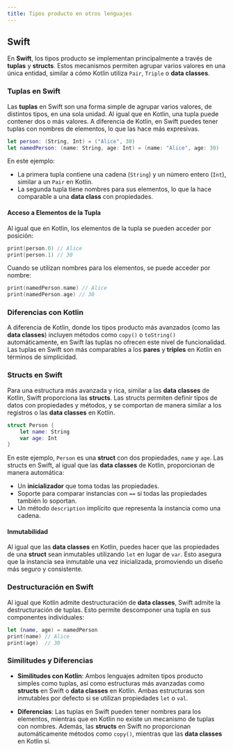 ```yaml
---
title: Tipos producto en otros lenguajes
---
```


## Swift

En **Swift**, los tipos producto se implementan principalmente a través de **tuplas** y **structs**. Estos mecanismos permiten agrupar varios valores en una única entidad, similar a cómo Kotlin utiliza `Pair`, `Triple` o **data classes**.

### Tuplas en Swift

Las **tuplas** en Swift son una forma simple de agrupar varios valores, de distintos tipos, en una sola unidad. Al igual que en Kotlin, una tupla puede contener dos o más valores. A diferencia de Kotlin, en Swift puedes tener tuplas con nombres de elementos, lo que las hace más expresivas.

```swift
let person: (String, Int) = ("Alice", 30)
let namedPerson: (name: String, age: Int) = (name: "Alice", age: 30)
```

En este ejemplo:
- La primera tupla contiene una cadena (`String`) y un número entero (`Int`), similar a un `Pair` en Kotlin.
- La segunda tupla tiene nombres para sus elementos, lo que la hace comparable a una **data class** con propiedades.

#### Acceso a Elementos de la Tupla

Al igual que en Kotlin, los elementos de la tupla se pueden acceder por posición:

```swift
print(person.0) // Alice
print(person.1) // 30
```

Cuando se utilizan nombres para los elementos, se puede acceder por nombre:

```swift
print(namedPerson.name) // Alice
print(namedPerson.age) // 30
```

### Diferencias con Kotlin

A diferencia de Kotlin, donde los tipos producto más avanzados (como las **data classes**) incluyen métodos como `copy()` o `toString()` automáticamente, en Swift las tuplas no ofrecen este nivel de funcionalidad. Las tuplas en Swift son más comparables a los **pares** y **triples** en Kotlin en términos de simplicidad.

### Structs en Swift

Para una estructura más avanzada y rica, similar a las **data classes** de Kotlin, Swift proporciona las **structs**. Las structs permiten definir tipos de datos con propiedades y métodos, y se comportan de manera similar a los registros o las **data classes** en Kotlin.

```swift
struct Person {
    let name: String
    var age: Int
}
```

En este ejemplo, `Person` es una **struct** con dos propiedades, `name` y `age`. Las structs en Swift, al igual que las **data classes** de Kotlin, proporcionan de manera automática:
- Un **inicializador** que toma todas las propiedades.
- Soporte para comparar instancias con `==` si todas las propiedades también lo soportan.
- Un método `description` implícito que representa la instancia como una cadena.

#### Inmutabilidad

Al igual que las **data classes** en Kotlin, puedes hacer que las propiedades de una **struct** sean inmutables utilizando `let` en lugar de `var`. Esto asegura que la instancia sea inmutable una vez inicializada, promoviendo un diseño más seguro y consistente.

### Destructuración en Swift

Al igual que Kotlin admite destructuración de **data classes**, Swift admite la destructuración de tuplas. Esto permite descomponer una tupla en sus componentes individuales:

```swift
let (name, age) = namedPerson
print(name) // Alice
print(age)  // 30
```

### Similitudes y Diferencias

- **Similitudes con Kotlin**: Ambos lenguajes admiten tipos producto simples como tuplas, así como estructuras más avanzadas como **structs** en Swift o **data classes** en Kotlin. Ambas estructuras son inmutables por defecto si se utilizan propiedades `let` o `val`.

- **Diferencias**: Las tuplas en Swift pueden tener nombres para los elementos, mientras que en Kotlin no existe un mecanismo de tuplas con nombres. Además, las **structs** en Swift no proporcionan automáticamente métodos como `copy()`, mientras que las **data classes** en Kotlin sí.
